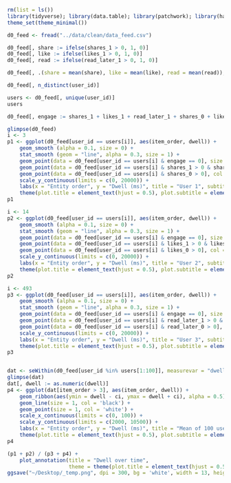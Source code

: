 ```r
rm(list = ls())
library(tidyverse); library(data.table); library(patchwork); library(hausekeep)
theme_set(theme_minimal())
```

```r
d0_feed <- fread("../data/clean/data_feed.csv")

d0_feed[, share := ifelse(shares_1 > 0, 1, 0)]
d0_feed[, like := ifelse(likes_1 > 0, 1, 0)]
d0_feed[, read := ifelse(read_later_1 > 0, 1, 0)]

d0_feed[, .(share = mean(share), like = mean(like), read = mean(read)), .(user_id)][,.(share = mean(share), like = mean(like), read = mean(read))]

d0_feed[, n_distinct(user_id)]
```


```r
users <- d0_feed[, unique(user_id)]
users

d0_feed[, engage := shares_1 + likes_1 + read_later_1 + shares_0 + likes_0 + read_later_0]

glimpse(d0_feed)
i <- 3
p1 <- ggplot(d0_feed[user_id == users[i]], aes(item_order, dwell)) +
    geom_smooth (alpha = 0.1, size = 0) +
    stat_smooth (geom = "line", alpha = 0.3, size = 1) +
    geom_point(data = d0_feed[user_id == users[i] & engage == 0], size = 1, col = 'black', alpha = 0.5) +
    geom_point(data = d0_feed[user_id == users[i] & shares_1 > 0 & shares_0 == 0], col = 'red', size = 2) +
    geom_point(data = d0_feed[user_id == users[i] & shares_0 > 0], col = 'red', size = 3, shape = 1, stroke = 1) +
    scale_y_continuous(limits = c(0, 20000)) +
    labs(x = "Entity order", y = "Dwell (ms)", title = "User 1", subtitle = "Shares (Red) / Un-shares (Hollow) ") +
    theme(plot.title = element_text(hjust = 0.5), plot.subtitle = element_text(hjust = 0.5))
p1

i <- 14
p2 <- ggplot(d0_feed[user_id == users[i]], aes(item_order, dwell)) +
    geom_smooth (alpha = 0.1, size = 0) +
    stat_smooth (geom = "line", alpha = 0.3, size = 1) +
    geom_point(data = d0_feed[user_id == users[i] & engage == 0], size = 1, col = 'black', alpha = 0.5) +
    geom_point(data = d0_feed[user_id == users[i] & likes_1 > 0 & likes_0 == 0], col = 'purple', size = 2) +
    geom_point(data = d0_feed[user_id == users[i] & likes_0 > 0], col = 'purple', size = 3, shape = 1, stroke = 1) +
    scale_y_continuous(limits = c(0, 20000)) +
    labs(x = "Entity order", y = "Dwell (ms)", title = "User 2", subtitle = "Likes (Purple) / Un-likes (Hollow) ") +
    theme(plot.title = element_text(hjust = 0.5), plot.subtitle = element_text(hjust = 0.5))
p2

i <- 493
p3 <- ggplot(d0_feed[user_id == users[i]], aes(item_order, dwell)) +
    geom_smooth (alpha = 0.1, size = 0) +
    stat_smooth (geom = "line", alpha = 0.3, size = 1) +
    geom_point(data = d0_feed[user_id == users[i] & engage == 0], size = 1, col = 'black', alpha = 0.5) +
    geom_point(data = d0_feed[user_id == users[i] & read_later_1 > 0 & read_later_0 == 0], col = 'orange', size = 2) +
    geom_point(data = d0_feed[user_id == users[i] & read_later_0 > 0], col = 'orange', size = 3, shape = 1, stroke = 1) +
    scale_y_continuous(limits = c(0, 20000)) +
    labs(x = "Entity order", y = "Dwell (ms)", title = "User 3", subtitle = "Bookmark (Orange) / Un-bookmark (Hollow) ") +
    theme(plot.title = element_text(hjust = 0.5), plot.subtitle = element_text(hjust = 0.5))
p3


dat <- seWithin(d0_feed[user_id %in% users[1:100]], measurevar = "dwell", withinvars = "item_order", idvar = "user_id")
glimpse(dat)
dat[, dwell := as.numeric(dwell)]
p4 <- ggplot(dat[item_order > 3], aes(item_order, dwell)) +
    geom_ribbon(aes(ymin = dwell - ci, ymax = dwell + ci), alpha = 0.5) +
    geom_line(size = 1, col = 'black') +
    geom_point(size = 1, col = 'white') +
    scale_x_continuous(limits = c(0, 100)) +
    scale_y_continuous(limits = c(2000, 10500)) +
    labs(x = "Entity order", y = "Dwell (ms)", title = "Mean of 100 users", subtitle = "95% CIs") +
    theme(plot.title = element_text(hjust = 0.5), plot.subtitle = element_text(hjust = 0.5))
p4

(p1 + p2) / (p3 + p4) + 
    plot_annotation(title = "Dwell over time",
                    theme = theme(plot.title = element_text(hjust = 0.5), plot.subtitle = element_text(hjust = 0.5))) 
ggsave("~/Desktop/_temp.png", dpi = 300, bg = 'white', width = 13, height = 8)
```

